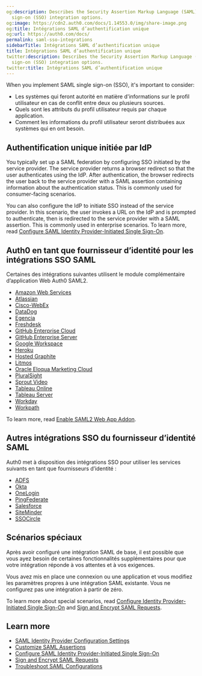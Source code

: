 ```yaml
---
og:description: Describes the Security Assertion Markup Language (SAML) for single
  sign-on (SSO) integration options.
og:image: https://cdn2.auth0.com/docs/1.14553.0/img/share-image.png
og:title: Intégrations SAML d’authentification unique
og:url: https://auth0.com/docs/
permalink: saml-sso-integrations
sidebarTitle: Intégrations SAML d’authentification unique
title: Intégrations SAML d’authentification unique
twitter:description: Describes the Security Assertion Markup Language (SAML) for single
  sign-on (SSO) integration options.
twitter:title: Intégrations SAML d’authentification unique
---
```


When you implement <Tooltip tip="Security Assertion Markup Language (SAML): Standardized protocol allowing two parties to exchange authentication information without a password." cta="View Glossary" href="/docs/glossary?term=SAML">SAML</Tooltip> <Tooltip tip="Security Assertion Markup Language (SAML): Standardized protocol allowing two parties to exchange authentication information without a password." cta="View Glossary" href="/docs/glossary?term=single+sign-on">single sign-on</Tooltip> (SSO), it's important to consider:

* Les systèmes qui feront autorité en matière d'informations sur le profil utilisateur en cas de conflit entre deux ou plusieurs sources.
* Quels sont les attributs du profil utilisateur requis par chaque application.
* Comment les informations du profil utilisateur seront distribuées aux systèmes qui en ont besoin.

## Authentification unique initiée par IdP

You typically set up a SAML federation by configuring SSO initiated by the service provider. The service provider returns a browser redirect so that the user authenticates using the <Tooltip tip="Identity Provider (IdP): Service that stores and manages digital identities." cta="View Glossary" href="/docs/glossary?term=IdP">IdP</Tooltip>. After authentication, the browser redirects the user back to the service provider with a SAML assertion containing information about the authentication status. This is commonly used for consumer-facing scenarios.

You can also configure the IdP to initiate SSO instead of the service provider. In this scenario, the user invokes a URL on the IdP and is prompted to authenticate, then is redirected to the service provider with a SAML assertion. This is commonly used in enterprise scenarios. To learn more, read [Configure SAML Identity Provider-Initiated Single Sign-On](/docs/authenticate/protocols/saml/saml-sso-integrations/identity-provider-initiated-single-sign-on).

## Auth0 en tant que fournisseur d’identité pour les intégrations SSO SAML

Certaines des intégrations suivantes utilisent le module complémentaire d’application Web Auth0 SAML2.

* [Amazon Web Services](/docs/authenticate/single-sign-on/outbound-single-sign-on/configure-auth0-saml-identity-provider/configure-saml2-web-app-addon-for-aws)
* [Atlassian](/docs/authenticate/single-sign-on/outbound-single-sign-on/configure-auth0-saml-identity-provider/configure-auth0-as-identity-provider-for-atlassian)
* [Cisco-WebEx](/docs/authenticate/single-sign-on/outbound-single-sign-on/configure-auth0-saml-identity-provider/configure-auth0-as-identity-provider-for-cisco-webex)
* [DataDog](/docs/authenticate/single-sign-on/outbound-single-sign-on/configure-auth0-saml-identity-provider/configure-auth0-as-identity-provider-for-datadog)
* [Egencia](/docs/authenticate/single-sign-on/outbound-single-sign-on/configure-auth0-saml-identity-provider/configure-auth0-as-identity-provider-for-egencia)
* [Freshdesk](/docs/authenticate/single-sign-on/outbound-single-sign-on/configure-auth0-saml-identity-provider/configure-auth0-as-identity-provider-for-freshdesk)
* [GitHub Enterprise Cloud](/docs/authenticate/single-sign-on/outbound-single-sign-on/configure-auth0-saml-identity-provider/configure-saml2-web-app-addon-for-github-enterprise-server)
* [GitHub Enterprise Server](/docs/authenticate/single-sign-on/outbound-single-sign-on/configure-auth0-saml-identity-provider/configure-saml2-web-app-addon-for-github-enterprise-server)
* [Google Workspace](/docs/authenticate/single-sign-on/outbound-single-sign-on/configure-auth0-saml-identity-provider/configure-auth0-as-idp-for-google-g-suite)
* [Heroku](/docs/authenticate/single-sign-on/outbound-single-sign-on/configure-auth0-saml-identity-provider/configure-saml2-web-app-addon-for-heroku)
* [Hosted Graphite](/docs/authenticate/single-sign-on/outbound-single-sign-on/configure-auth0-saml-identity-provider/configure-auth0-as-identity-provider-for-hosted-graphite)
* [Litmos](/docs/authenticate/single-sign-on/outbound-single-sign-on/configure-auth0-saml-identity-provider/configure-auth0-as-identity-provider-for-litmos)
* [Oracle Eloqua Marketing Cloud](/docs/authenticate/single-sign-on/outbound-single-sign-on/configure-auth0-saml-identity-provider/configure-saml2-addon-eloqua)
* [PluralSight](/docs/authenticate/single-sign-on/outbound-single-sign-on/configure-auth0-saml-identity-provider/configure-auth0-as-identity-provider-for-pluralsight)
* [Sprout Video](/docs/authenticate/single-sign-on/outbound-single-sign-on/configure-auth0-saml-identity-provider/configure-auth0-as-identity-provider-for-sprout-video)
* [Tableau Online](/docs/authenticate/single-sign-on/outbound-single-sign-on/configure-auth0-saml-identity-provider/configure-auth0-as-identity-provider-for-tableau-online)
* [Tableau Server](/docs/authenticate/single-sign-on/outbound-single-sign-on/configure-auth0-saml-identity-provider/configure-auth0-as-identity-provider-for-tableau-server)
* [Workday](/docs/authenticate/single-sign-on/outbound-single-sign-on/configure-auth0-saml-identity-provider/configure-auth0-as-identity-provider-for-workday)
* [Workpath](/docs/authenticate/single-sign-on/outbound-single-sign-on/configure-auth0-saml-identity-provider/configure-auth0-as-identity-provider-for-workpath)

To learn more, read [Enable SAML2 Web App Addon](/docs/authenticate/protocols/saml/saml-sso-integrations/enable-saml2-web-app-addon).

## Autres intégrations SSO du fournisseur d’identité SAML

Auth0 met à disposition des intégrations SSO pour utiliser les services suivants en tant que fournisseurs d’identité :

* [ADFS](/docs/authenticate/protocols/saml/saml-sso-integrations/configure-auth0-saml-service-provider/configure-adfs-saml-connections)
* [Okta](/docs/authenticate/protocols/saml/saml-sso-integrations/configure-auth0-saml-service-provider/configure-okta-as-saml-identity-provider)
* [OneLogin](/docs/authenticate/protocols/saml/saml-sso-integrations/configure-auth0-saml-service-provider/configure-onelogin-as-saml-identity-provider)
* [PingFederate](/docs/authenticate/protocols/saml/saml-sso-integrations/configure-auth0-saml-service-provider/configure-pingfederate-as-saml-identity-provider)
* [Salesforce](/docs/authenticate/protocols/saml/saml-sso-integrations/configure-auth0-saml-service-provider/configure-salesforce-as-saml-identity-provider)
* [SiteMinder](/docs/authenticate/protocols/saml/saml-sso-integrations/configure-auth0-saml-service-provider/configure-siteminder-as-saml-identity-provider)
* [SSOCircle](/docs/authenticate/protocols/saml/saml-sso-integrations/configure-auth0-saml-service-provider/configure-ssocircle-as-saml-identity-provider)

## Scénarios spéciaux

Après avoir configuré une intégration SAML de base, il est possible que vous ayez besoin de certaines fonctionnalités supplémentaires pour que votre intégration réponde à vos attentes et à vos exigences.

Vous avez mis en place une connexion ou une application et vous modifiez les paramètres propres à une intégration SAML existante. Vous ne configurez pas une intégration à partir de zéro.

To learn more about special scenarios, read [Configure Identity Provider-Initiated Single Sign-On](/docs/authenticate/protocols/saml/saml-sso-integrations/identity-provider-initiated-single-sign-on) and [Sign and Encrypt SAML Requests](/docs/authenticate/protocols/saml/saml-sso-integrations/sign-and-encrypt-saml-requests).

## Learn more

* [SAML Identity Provider Configuration Settings](/docs/authenticate/protocols/saml/saml-identity-provider-configuration-settings)
* [Customize SAML Assertions](/docs/authenticate/protocols/saml/saml-configuration/customize-saml-assertions)
* [Configure SAML Identity Provider-Initiated Single Sign-On](/docs/authenticate/protocols/saml/saml-sso-integrations/identity-provider-initiated-single-sign-on)
* [Sign and Encrypt SAML Requests](/docs/authenticate/protocols/saml/saml-sso-integrations/sign-and-encrypt-saml-requests)
* [Troubleshoot SAML Configurations](/docs/troubleshoot/authentication-issues/troubleshoot-saml-configurations)